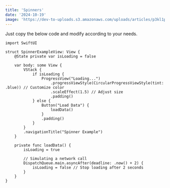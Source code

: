 ```yaml
---
title: 'Spinners'
date: '2024-10-19'
image: 'https://dev-to-uploads.s3.amazonaws.com/uploads/articles/p3kl1pwehqiysu9j03ff.gif'
---
```


Just copy the below code and modify according to your needs.

```
import SwiftUI

struct SpinnerExampleView: View {
    @State private var isLoading = false

    var body: some View {
        VStack {
            if isLoading {
                ProgressView("Loading...")
                    .progressViewStyle(CircularProgressViewStyle(tint: .blue)) // Customize color
                    .scaleEffect(1.5) // Adjust size
                    .padding()
            } else {
                Button("Load Data") {
                    loadData()
                }
                .padding()
            }
        }
        .navigationTitle("Spinner Example")
    }

    private func loadData() {
        isLoading = true

        // Simulating a network call
        DispatchQueue.main.asyncAfter(deadline: .now() + 2) {
            isLoading = false // Stop loading after 2 seconds
        }
    }
}
```
